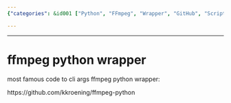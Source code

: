 ```yaml
---
{"categories": &id001 ["Python", "FFmpeg", "Wrapper", "GitHub", "Scripting", "Multimedia", "Command-line"], "category": "Python Libraries", "date": "2022-05-31 14:12:49", "description": "This article discusses a Python wrapper for the widely-used FFmpeg command-line tool. The wrapper, found on GitHub, simplifies the integration of FFmpeg's capabilities into Python scripts.", "tags": *id001, "title": "A Python Wrapper for FFmpeg: Simplifying Command-Line Functionality"}

---
```


------

# ffmpeg python wrapper

most famous code to cli args ffmpeg python wrapper:

https://github.com/kkroening/ffmpeg-python

